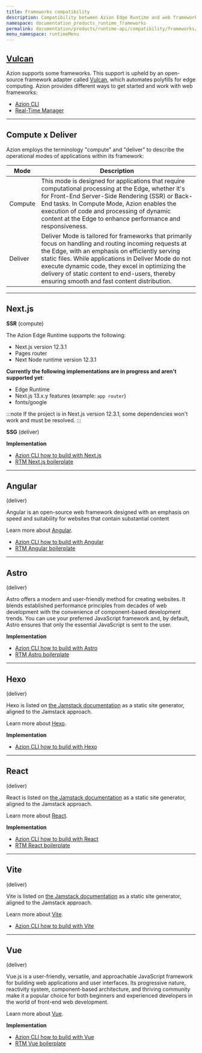 ```yaml
---
title: Frameworks compatibility
description: Compatibility between Azion Edge Runtime and web frameworks through Vulcan.
namespace: documentation_products_runtime_frameworks
permalink: documentation/products/runtime-api/compatibility/frameworks/
menu_namespace: runtimeMenu
---
```


## [Vulcan](https://github.com/aziontech/vulcan)

Azion supports some frameworks. This support is upheld by an open-source framework adapter called [Vulcan](https://github.com/aziontech/vulcan), which automates polyfills for edge computing.
Azion provides different ways to get started and work with web frameworks: 

- [Azion CLI](/en/documentation/products/azion-cli/overview/)
- [Real-Time Manager](/en/documentation/products/start-with-a-template/)

---

## Compute x Deliver

Azion employs the terminology "compute" and "deliver" to describe the operational modes of applications within its framework:

| Mode | Description |
|-     |-            |
|Compute | This mode is designed for applications that require computational processing at the Edge, whether it's for Front-End Server-Side Rendering (SSR) or Back-End tasks. In Compute Mode, Azion enables the execution of code and processing of dynamic content at the Edge to enhance performance and responsiveness. | 
|Deliver | Deliver Mode is tailored for frameworks that primarily focus on handling and routing incoming requests at the Edge, with an emphasis on efficiently serving static files. While applications in Deliver Mode do not execute dynamic code, they excel in optimizing the delivery of static content to end-users, thereby ensuring smooth and fast content distribution. |

---

## Next.js 

**SSR** 
(compute)

The Azion Edge Runtime supports the following:

- Next.js version 12.3.1
- Pages router
- Next Node runtime version 12.3.1

**Currently the following implementations are in progress and aren't supported yet**:

- Edge Runtime
- Next.js 13.x.y features (example: `app router`)
- fonts/google

:::note
If the project is in Next.js version 12.3.1, some dependencies won't work and must be resolved.
:::

**SSG**
(deliver)

**Implementation**

- [Azion CLI how to build with Next.js](/en/documentation/products/build/develop-with-azion/frameworks-specific/next/)
- [RTM Next.js boilerplate](/en/documentation/products/guides/nextjs-static-boilerplate/)

---

## Angular 
(deliver)

Angular is an open-source web framework designed with an emphasis on speed and suitability for websites that contain substantial content

Learn more about [Angular](https://angular.io/docs).

- [Azion CLI how to build with Angular](/en/documentation/products/build/develop-with-azion/frameworks-specific/angular/)
- [RTM Angular boilerplate](/en/documentation/products/guides/angular-boilerplate/)

---

## Astro
(deliver)

Astro offers a modern and user-friendly method for creating websites. It blends established performance principles from decades of web development with the convenience of component-based development trends. You can use your preferred JavaScript framework and, by default, Astro ensures that only the essential JavaScript is sent to the user.

**Implementation**

- [Azion CLI how to build with Astro](/en/documentation/products/build/develop-with-azion/frameworks-specific/astro/)
- [RTM Astro boilerplate](/en/documentation/products/guides/astro-boilerplate/)

---

## Hexo
(deliver)

Hexo is listed on [the Jamstack documentation](https://jamstack.org/generators/hexo/) as a static site generator, aligned to the Jamstack approach.

Learn more about [Hexo](https://hexo.io/docs/).

**Implementation**

- [Azion CLI how to build with Hexo](/en/documentation/products/build/develop-with-azion/frameworks-specific/hexo/)

---


## React
(deliver)

React is listed on [the Jamstack documentation](https://jamstack.org/generators/react-static/) as a static site generator, aligned to the Jamstack approach.

Learn more about [React](https://react.dev/).

**Implementation**


- [Azion CLI how to build with React](/en/documentation/products/build/develop-with-azion/frameworks-specific/react/)
- [RTM React boilerplate](/en/documentation/products/guides/react-boilerplate/)

---

## Vite
(deliver)

Vite is listed on [the Jamstack documentation](https://jamstack.org/generators/vite/) as a static site generator, aligned to the Jamstack approach.

Learn more about [Vite](https://vitejs.dev/).

- [Azion CLI how to build with Vite](/en/documentation/products/build/develop-with-azion/frameworks-specific/vite/)

---

## Vue
(deliver)

Vue.js is a user-friendly, versatile, and approachable JavaScript framework for building web applications and user interfaces. Its progressive nature, reactivity system, component-based architecture, and thriving community make it a popular choice for both beginners and experienced developers in the world of front-end web development.

Learn more about [Vue](https://vuejs.org/guide/introduction.html).

**Implementation**

- [Azion CLI how to build with Vue](/en/documentation/products/build/develop-with-azion/frameworks-specific/vue/)
- [RTM Vue boilerplate](/en/documentation/products/guides/vue-boilerplate/)
